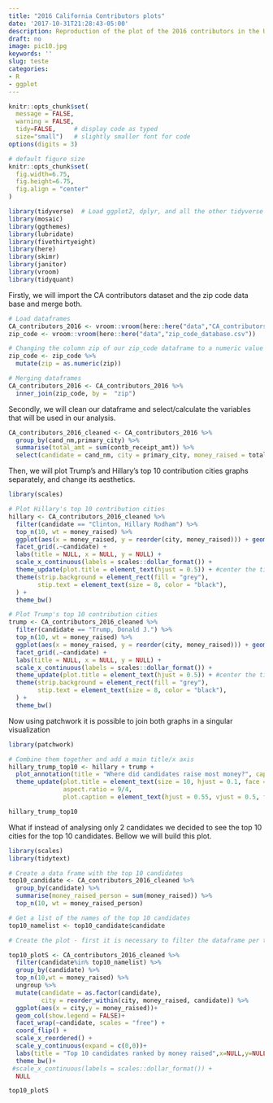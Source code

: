 ```yaml
---
title: "2016 California Contributors plots"
date: '2017-10-31T21:28:43-05:00'
description: Reproduction of the plot of the 2016 contributors in the United States
draft: no
image: pic10.jpg
keywords: ''
slug: teste
categories:
- R
- ggplot
---
```


```r
knitr::opts_chunk$set(
  message = FALSE, 
  warning = FALSE, 
  tidy=FALSE,     # display code as typed
  size="small")   # slightly smaller font for code
options(digits = 3)

# default figure size
knitr::opts_chunk$set(
  fig.width=6.75, 
  fig.height=6.75,
  fig.align = "center"
)
```


```r
library(tidyverse)  # Load ggplot2, dplyr, and all the other tidyverse packages
library(mosaic)
library(ggthemes)
library(lubridate)
library(fivethirtyeight)
library(here)
library(skimr)
library(janitor)
library(vroom)
library(tidyquant)
```

Firstly, we will import the CA contributors dataset and the zip code data base and merge both.

```r

# Load dataframes
CA_contributors_2016 <- vroom::vroom(here::here("data","CA_contributors_2016.csv"))
zip_code <- vroom::vroom(here::here("data","zip_code_database.csv"))

# Changing the column zip of our zip_code dataframe to a numeric value
zip_code <- zip_code %>% 
  mutate(zip = as.numeric(zip))

# Merging dataframes
CA_contributors_2016 <- CA_contributors_2016 %>% 
  inner_join(zip_code, by =  "zip")

```

Secondly, we will clean our dataframe and select/calculate the variables that will be used in our analysis.

```r

CA_contributors_2016_cleaned <- CA_contributors_2016 %>%
  group_by(cand_nm,primary_city) %>% 
  summarise(total_amt = sum(contb_receipt_amt)) %>% 
  select(candidate = cand_nm, city = primary_city, money_raised = total_amt)

```

Then, we will plot Trump's and Hillary's top 10 contribution cities graphs separately, and change its aesthetics.

```r
library(scales)

# Plot Hillary's top 10 contribution cities
hillary <- CA_contributors_2016_cleaned %>%
  filter(candidate == "Clinton, Hillary Rodham") %>%
  top_n(10, wt = money_raised) %>% 
  ggplot(aes(x = money_raised, y = reorder(city, money_raised))) + geom_col(fill = "dodgerblue3") +   
  facet_grid(.~candidate) +
  labs(title = NULL, x = NULL, y = NULL) +
  scale_x_continuous(labels = scales::dollar_format()) + 
  theme_update(plot.title = element_text(hjust = 0.5)) + #center the title
  theme(strip.background = element_rect(fill = "grey"), 
        stip.text = element_text(size = 8, color = "black"),
  ) + 
  theme_bw()

# Plot Trump's top 10 contribution cities
trump <- CA_contributors_2016_cleaned %>%
  filter(candidate == "Trump, Donald J.") %>%
  top_n(10, wt = money_raised) %>% 
  ggplot(aes(x = money_raised, y = reorder(city, money_raised))) + geom_col(fill = "brown3") +   
  facet_grid(.~candidate) +
  labs(title = NULL, x = NULL, y = NULL) +
  scale_x_continuous(labels = scales::dollar_format()) + 
  theme_update(plot.title = element_text(hjust = 0.5)) + #center the title
  theme(strip.background = element_rect(fill = "grey"), 
        stip.text = element_text(size = 8, color = "black"),
  ) + 
  theme_bw()

```

Now using patchwork it is possible to join both graphs in a singular visualization

```r
library(patchwork)

# Combine them together and add a main title/x axis
hillary_trump_top10 <- hillary + trump +
  plot_annotation(title = "Where did candidates raise most money?", caption = "Amount Raised") 
  theme_update(plot.title = element_text(size = 10, hjust = 0.1, face = "bold"),
               aspect.ratio = 9/4,
               plot.caption = element_text(hjust = 0.55, vjust = 0.5, face = "bold"))

hillary_trump_top10

```  

What if instead of analysing only 2 candidates we decided to see the top 10 cities for the top 10 candidates. Bellow we will build this plot.

```r
library(scales)
library(tidytext)

# Create a data frame with the top 10 candidates
top10_candidate <- CA_contributors_2016_cleaned %>% 
  group_by(candidate) %>% 
  summarise(money_raised_person = sum(money_raised)) %>% 
  top_n(10, wt = money_raised_person) 

# Get a list of the names of the top 10 candidates
top10_namelist <- top10_candidate$candidate

# Create the plot - first it is necessary to filter the dataframe per top10 candidates, then find the top 10 cities and then insert it in ggplot

top10_plotS <- CA_contributors_2016_cleaned %>% 
  filter(candidate%in% top10_namelist) %>%
  group_by(candidate) %>% 
  top_n(10,wt = money_raised) %>%
  ungroup %>% 
  mutate(candidate = as.factor(candidate),
         city = reorder_within(city, money_raised, candidate)) %>% 
  ggplot(aes(x = city,y = money_raised))+
  geom_col(show.legend = FALSE)+
  facet_wrap(~candidate, scales = "free") +
  coord_flip() +
  scale_x_reordered() +
  scale_y_continuous(expand = c(0,0))+ 
  labs(title = "Top 10 candidates ranked by money raised",x=NULL,y=NULL) +
  theme_bw()+
 #scale_x_continuous(labels = scales::dollar_format()) +
  NULL

top10_plotS

```
